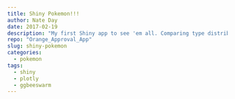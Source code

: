 ```yaml
---
title: Shiny Pokemon!!!
author: Nate Day
date: 2017-02-19
description: "My first Shiny app to see 'em all. Comparing type distributions with geom_quasirandom() and tooltips"
repo: "Orange_Approval_App"
slug: shiny-pokemon
categories:
  - pokemon
tags:
  - shiny
  - plotly
  - ggbeeswarm
---
```


